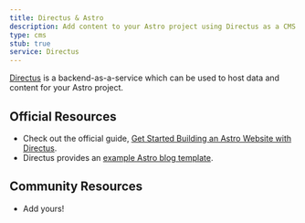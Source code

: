 ```yaml
---
title: Directus & Astro
description: Add content to your Astro project using Directus as a CMS
type: cms
stub: true
service: Directus
---
```


[Directus](https://directus.io/) is a backend-as-a-service which can be used to host data and content for your Astro project.

## Official Resources
- Check out the official guide, [Get Started Building an Astro Website with Directus](https://directus.io/guides/get-started-building-an-astro-website-with-directus/).
- Directus provides an [example Astro blog template](https://github.com/directus/examples/tree/main/astro).

## Community Resources 

- Add yours!
